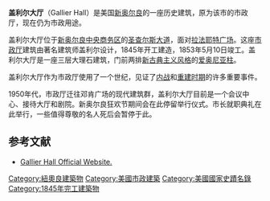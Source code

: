 {{Infobox NRHP | name =盖利尔大厅
| nrhp_type = nhl
| image = GallierHallNO.JPG
| caption = 
| location= [[新奥尔良|新奥尔良]]圣查尔斯大道545号
| lat_degrees = 29 | lat_minutes = 56 | lat_seconds = 46.76 | lat_direction = N
| long_degrees = 90 | long_minutes = 4 | long_seconds = 17.01 | long_direction = W
| area =
| built =1845年
| architect= 詹姆斯·盖利尔
| architecture= 希腊复兴
| designated_nrhp_type= 1974年5月30日<ref name="nhlsum">{{cite web|url=http://tps.cr.nps.gov/nhl/detail.cfm?ResourceId=1515&ResourceType=Building|title=Gallier Hall|accessdate=2008-06-24|work=National Historic Landmark summary listing|publisher=National Park Service|archive-date=2011-03-08|archive-url=https://web.archive.org/web/20110308015049/http://tps.cr.nps.gov/nhl/detail.cfm?ResourceId=1515&ResourceType=Building|dead-url=no}}</ref>
| added = 1974年5月30日
| governing_body =
| refnum=74002250 <ref name="nris">{{NRISref|2007a}}</ref>
}}

'''盖利尔大厅'''（Gallier Hall）是美国[[新奥尔良|新奥尔良]]的一座历史建筑，原为该市的市政厅，现在仍为市政用途。 

盖利尔大厅位于[[新奥尔良中央商务区|新奥尔良中央商务区]]的[[圣查尔斯大道|圣查尔斯大道]]，面对[[拉法耶特广场_(新奥尔良)|拉法耶特广场]]。这座[[市政厅|市政厅]]建筑由著名建筑师盖利尔设计，1845年开工建造，1853年5月10日竣工。盖利尔大厅是一座三层大理石建筑，门前两排[[新古典主义建筑|新古典主义风格]]的[[爱奥尼亚柱式|爱奥尼亚柱]]。

盖利尔大厅作为市政厅使用了一个世纪，见证了[[美国内战|内战]]和[[美国重建时期|重建时期]]的许多重要事件。  

1950年代，市政厅迁往邓肯广场的现代建筑群，盖利尔大厅目前是一个会议中心、接待大厅和剧院。新奥尔良狂欢节期间会在此停留举行仪式。市长就职典礼在此举行，一些值得尊敬的名人死后会暂停于此。

{{Commonscat|Gallier Hall|盖利尔大厅}}

==参考文献==
{{Reflist}}
* [https://web.archive.org/web/20110721065743/http://www.gallierhall.com/index.htm Gallier Hall Official Website.]

[[Category:紐奧良建築物|Category:紐奧良建築物]]
[[Category:美國市政建築|Category:美國市政建築]]
[[Category:美國國家史蹟名錄|Category:美國國家史蹟名錄]]
[[Category:1845年完工建築物|Category:1845年完工建築物]]